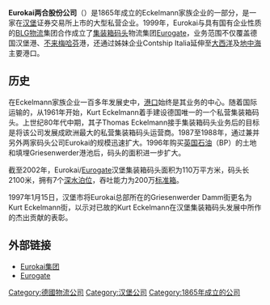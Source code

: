 {{Infobox Company
| company_name      = Eurokai两合股份公司
| location          = [[德国|德国]]·[[汉堡|汉堡]]
| key_people        = 董事长 [[Thomas_Eckelmann|Thomas Eckelmann]]
| revenue           = 711,000 欧元 (2008)
| industry          = [[物流|物流]]
| Homepage          = [http://www.eurokai.de www.eurokai.de]
}}

'''Eurokai两合股份公司'''（{{lang-de|Eurokai KGaA}}）是1865年成立的Eckelmann家族企业的一部分，是一家在[[汉堡|汉堡]]证券交易所上市的大型私营企业。1999年，Eurokai与具有国有企业性质的[[BLG物流|BLG物流]]集团合作成立了[[集装箱码头|集装箱码头]]物流集团[[Eurogate|Eurogate]]，业务范围不仅覆盖德国汉堡港、[[不来梅哈芬|不来梅哈芬]]港，还通过姊妹企业Contship Italia延伸至[[大西洋|大西洋]]及[[地中海|地中海]]主要港口。

== 历史 ==
在Eckelmann家族企业一百多年发展史中，[[港口|港口]]始终是其业务的中心。随着国际运输的{{link-en|集装箱化|Containerization}}，从1961年开始，Kurt Eckelmann着手建设德国唯一的一个私营集装箱码头。上世纪80年代中期，其子Thomas Eckelmann接手集装箱码头业务后的目标是将该公司发展成欧洲最大的私营集装箱码头运营商。1987至1988年，通过兼并另外两家码头公司Eurokai的规模迅速扩大。1996年购买[[英国石油|英国石油]]（BP）的土地和填埋Griesenwerder港池后，码头的面积进一步扩大。

截至2002年，Eurokai/[[Eurogate|Eurogate]]汉堡集装箱码头面积为110万平方米，码头长2100米，拥有7个[[深水泊位|深水泊位]]，吞吐能力为200万[[标准箱|标准箱]]。

1997年1月15日，汉堡市将Eurokai总部所在的Griesenwerder Damm街更名为Kurt Eckelmann街，以示对已故的Kurt Eckelmann在汉堡集装箱码头发展中所作的杰出贡献的表彰。

== 外部链接 ==
* [http://www.eurokai.de Eurokai集团]{{Wayback|url=http://www.eurokai.de/ |date=20200611080600 }}
* [http://www.eurogate.eu Eurogate]{{Wayback|url=http://www.eurogate.eu/ |date=20170902213844 }}

[[Category:德國物流公司|Category:德國物流公司]]
[[Category:汉堡公司|Category:汉堡公司]]
[[Category:1865年成立的公司|Category:1865年成立的公司]]